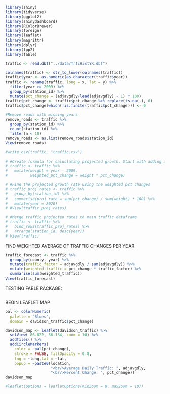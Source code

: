 ```r
library(shiny)
library(tidyverse)
library(ggplot2)
library(shinydashboard)
library(RColorBrewer)
library(foreign)
library(leaflet)
library(magrittr)
library(dplyr)
library(fpp2)
library(fable)
```

```r
traffic <- read.dbf("../data/TrfcHistYR.dbf")
```

```r
colnames(traffic) <- str_to_lower(colnames(traffic))
traffic$year <- as.numeric(as.character(traffic$year))
traffic <- rename(traffic, long = x, lat = y) %>%
  filter(year >= 2009) %>%
  group_by(station_id) %>% 
  mutate(pct_change = (adjavgdly/lead(adjavgdly) - 1) * 100)
traffic$pct_change <- traffic$pct_change %>% replace(is.na(.), 0)
traffic$pct_change[which(!is.finite(traffic$pct_change))] <- 0
```

```r
#Remove roads with missing years
remove_roads <- traffic %>%
  group_by(station_id) %>%
  count(station_id) %>%
  filter(n < 10)
remove_roads <- as.list(remove_roads$station_id)
View(remove_roads)
```


```r
#write_csv(traffic, "traffic.csv")
```


```r
# #Create formula for caluclating projected growth. Start with adding a weighting column, and multiplying to create weighted pct.
# traffic <- traffic %>%
#   mutate(weight = year - 2009,
#          weighted_pct_change = weight * pct_change)
```

```r
# #Find the projected growth rate using the weighted pct changes
# traffic_proj_rates <- traffic %>%
#   group_by(station_id) %>%
#   summarise(proj_rate = sum(pct_change) / sum(weight) * 100) %>%
#   mutate(year = 2020)
# #View(traffic_proj_rates)
```

```r
# #Merge traffic projected rates to main traffic dataframe
# traffic <- traffic %>%
#   bind_rows(traffic_proj_rates) %>%
#   arrange(station_id, desc(year))
# View(traffic)
```


FIND WEIGHTED AVERAGE OF TRAFFIC CHANGES PER YEAR
```r
traffic_forecast <- traffic %>%
  group_by(county, year) %>%
  mutate(traffic_factor = adjavgdly / sum(adjavgdly)) %>% 
  mutate(weighted_traffic = pct_change * traffic_factor) %>%
  summarise(sum(weighted_traffic))
View(traffic_forecast)
```



















TESTING FABLE PACKAGE:
```r

```





















BEGIN LEAFLET MAP

```r
pal <- colorNumeric(
  palette = "Blues",
  domain = davidson_traffic$pct_change)

davidson_map <- leaflet(davidson_traffic) %>%
  setView(-86.822, 36.134, zoom = 10) %>%
  addTiles() %>%
  addCircleMarkers(
    color = ~pal(pct_change),
    stroke = FALSE, fillOpacity = 0.8,
    lng = ~long,lat = ~lat,
    popup = ~paste0(location,
                    "<br/>Average Daily Traffic: ", adjavgdly,
                    "<br/>Percent Change: ", pct_change))
davidson_map
```




```r
#leaflet(options = leafletOptions(minZoom = 0, maxZoom = 18))
```





